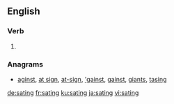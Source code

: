 
==English==

===Verb===
{{head|en|present participle}}

# {{present participle of|sate|lang=en}}

===Anagrams===
* [[aginst#English|aginst]], [[at sign#English|at sign]], [[at-sign#English|at-sign]], [['gainst#English|'gainst]], [[gainst#English|gainst]], [[giants#English|giants]], [[tasing#English|tasing]]

[[de:sating]]
[[fr:sating]]
[[ku:sating]]
[[ja:sating]]
[[vi:sating]]
